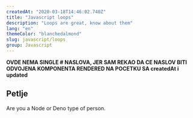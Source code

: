 ```yaml
---
createdAt: "2020-03-18T14:46:02.740Z"
title: "Javascript loops"
description: "Loops are great, know about them"
lang: "en"
themeColor: "blanchedalmond"
slug: javascript/loops
group: Javascript
---
```


**OVDE NEMA SINGLE # NASLOVA, JER SAM REKAO DA CE NASLOV BITI ODVOJENA KOMPONENTA RENDERED NA POCETKU SA createdAt i updated**

## Petlje

Are you a Node or Deno type of person.
